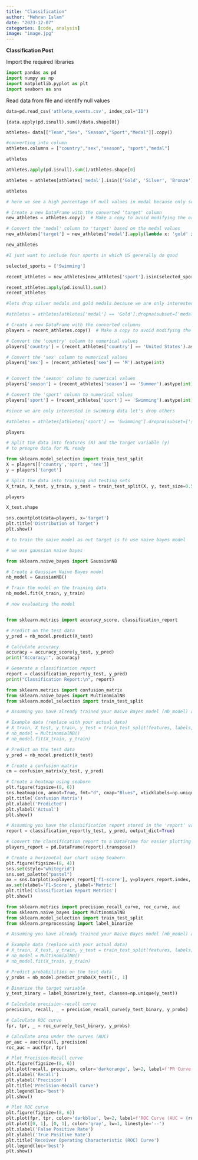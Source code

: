 ```yaml
---
title: "Classification"
author: "Mehran Islam"
date: "2023-12-07"
categories: [code, analysis]
image: "image.jpg"
---
```


**Classification Post**

Import the required libraries

```python
import pandas as pd
import numpy as np
import matplotlib.pyplot as plt
import seaborn as sns

```

Read data from file and identify null values

```python
data=pd.read_csv('athlete_events.csv', index_col="ID")
```

`{data.apply(pd.isnull).sum()/data.shape[0]}`

```python
athletes= data[["Team","Sex", "Season","Sport","Medal"]].copy()

#converting into column
athletes.columns = ["country","sex","season", "sport","medal"]

athletes
```

```python
athletes.apply(pd.isnull).sum()/athletes.shape[0]
```

```python
athletes = athletes[athletes['medal'].isin(['Gold', 'Silver', 'Bronze'])].dropna(subset=['medal'])

```

```python
athletes
```

```python
# here we see a high percentage of null values in medal because only some of the athletes win the medal

# Create a new DataFrame with the converted 'target' column
new_athletes = athletes.copy()  # Make a copy to avoid modifying the original DataFrame

# Convert the 'medal' column to 'target' based on the medal values
new_athletes['target'] = new_athletes['medal'].apply(lambda x: 'gold' if x =='Gold' else 'no gold')
```

```python
new_athletes
```

```python
#I just want to include four sports in which US generally do good

selected_sports = ['Swimming']

recent_athletes = new_athletes[new_athletes['sport'].isin(selected_sports)]
```

```python
recent_athletes.apply(pd.isnull).sum()
recent_athletes
```

```python
#lets drop silver medals and gold medals because we are only interested in Gold medals

#athletes = athletes[athletes['medal'] == 'Gold'].dropna(subset=['medal'])
```

```python
# Create a new DataFrame with the converted columns
players = recent_athletes.copy()  # Make a copy to avoid modifying the original DataFrame

# Convert the 'country' column to numerical values
players['country'] = (recent_athletes['country'] == 'United States').astype(int)

# Convert the 'sex' column to numerical values
players['sex'] = (recent_athletes['sex'] == 'M').astype(int)


# Convert the 'season' column to numerical values
players['season'] = (recent_athletes['season'] == 'Summer').astype(int)

# Convert the 'sport' column to numerical values
players['sport'] = (recent_athletes['sport'] == 'Swimming').astype(int)
```

```python
#since we are only interested in swimming data let's drop others

#athletes = athletes[athletes['sport'] == 'Swimming'].dropna(subset=['sport'])
```

```python
players
```

```python
# Split the data into features (X) and the target variable (y)
# to preapre data for ML ready

from sklearn.model_selection import train_test_split
X = players[['country','sport', 'sex']]
y = players['target']

# Split the data into training and testing sets
X_train, X_test, y_train, y_test = train_test_split(X, y, test_size=0.5, random_state=42)

players
```

```python
X_test.shape
```

```python
sns.countplot(data=players, x='target')
plt.title('Distribution of Target')
plt.show()
```

```python
# to train the naive model as out target is to use naive bayes model

# we use gaussian naive bayes

from sklearn.naive_bayes import GaussianNB

# Create a Gaussian Naive Bayes model
nb_model = GaussianNB()

# Train the model on the training data
nb_model.fit(X_train, y_train)
```

```python
# now evaluating the model 


from sklearn.metrics import accuracy_score, classification_report

# Predict on the test data
y_pred = nb_model.predict(X_test)

# Calculate accuracy
accuracy = accuracy_score(y_test, y_pred)
print("Accuracy:", accuracy)

# Generate a classification report
report = classification_report(y_test, y_pred)
print("Classification Report:\n", report)
```

```python
from sklearn.metrics import confusion_matrix
from sklearn.naive_bayes import MultinomialNB
from sklearn.model_selection import train_test_split

# Assuming you have already trained your Naive Bayes model (nb_model) and split your data into training (X_train, y_train) and testing (X_test, y_test) sets.

# Example data (replace with your actual data)
# X_train, X_test, y_train, y_test = train_test_split(features, labels, test_size=0.2, random_state=42)
# nb_model = MultinomialNB()
# nb_model.fit(X_train, y_train)

# Predict on the test data
y_pred = nb_model.predict(X_test)

# Create a confusion matrix
cm = confusion_matrix(y_test, y_pred)

# Create a heatmap using seaborn
plt.figure(figsize=(8, 6))
sns.heatmap(cm, annot=True, fmt="d", cmap="Blues", xticklabels=np.unique(y_test), yticklabels=np.unique(y_test))
plt.title('Confusion Matrix')
plt.xlabel('Predicted')
plt.ylabel('Actual')
plt.show()
```

```python
# Assuming you have the classification report stored in the 'report' variable
report = classification_report(y_test, y_pred, output_dict=True)

# Convert the classification report to a DataFrame for easier plotting
players_report = pd.DataFrame(report).transpose()

# Create a horizontal bar chart using Seaborn
plt.figure(figsize=(8, 4))
sns.set(style="whitegrid")
sns.set_palette("pastel")
ax = sns.barplot(x=players_report['f1-score'], y=players_report.index, orient="h")
ax.set(xlabel='F1-Score', ylabel='Metric')
plt.title('Classification Report Metrics')
plt.show()
```

```python
from sklearn.metrics import precision_recall_curve, roc_curve, auc
from sklearn.naive_bayes import MultinomialNB
from sklearn.model_selection import train_test_split
from sklearn.preprocessing import label_binarize

# Assuming you have already trained your Naive Bayes model (nb_model) and split your data into training (X_train, y_train) and testing (X_test, y_test) sets.

# Example data (replace with your actual data)
# X_train, X_test, y_train, y_test = train_test_split(features, labels, test_size=0.2, random_state=42)
# nb_model = MultinomialNB()
# nb_model.fit(X_train, y_train)

# Predict probabilities on the test data
y_probs = nb_model.predict_proba(X_test)[:, 1]

# Binarize the target variable
y_test_binary = label_binarize(y_test, classes=np.unique(y_test))

# Calculate precision-recall curve
precision, recall, _ = precision_recall_curve(y_test_binary, y_probs)

# Calculate ROC curve
fpr, tpr, _ = roc_curve(y_test_binary, y_probs)

# Calculate area under the curves (AUC)
pr_auc = auc(recall, precision)
roc_auc = auc(fpr, tpr)

# Plot Precision-Recall curve
plt.figure(figsize=(8, 6))
plt.plot(recall, precision, color='darkorange', lw=2, label=f'PR Curve (AUC = {pr_auc:.2f})')
plt.xlabel('Recall')
plt.ylabel('Precision')
plt.title('Precision-Recall Curve')
plt.legend(loc='best')
plt.show()

# Plot ROC curve
plt.figure(figsize=(8, 6))
plt.plot(fpr, tpr, color='darkblue', lw=2, label=f'ROC Curve (AUC = {roc_auc:.2f})')
plt.plot([0, 1], [0, 1], color='gray', lw=1, linestyle='--')
plt.xlabel('False Positive Rate')
plt.ylabel('True Positive Rate')
plt.title('Receiver Operating Characteristic (ROC) Curve')
plt.legend(loc='best')
plt.show()
```
